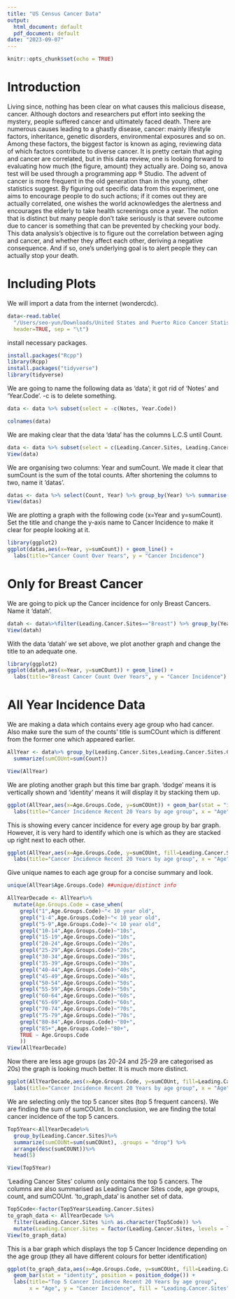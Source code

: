 ```yaml
---
title: "US Census Cancer Data"
output:
  html_document: default
  pdf_document: default
date: "2023-09-07"
---
```


```r
knitr::opts_chunk$set(echo = TRUE)
```

# Introduction

Living since, nothing has been clear on what causes this malicious disease, cancer. Although doctors and researchers put effort into seeking the mystery, people suffered cancer and ultimately faced death. There are numerous causes leading to a ghastly disease, cancer: mainly lifestyle factors, inheritance, genetic disorders, environmental exposures and so on. Among these factors, the biggest factor is known as aging, reviewing data of which factors contribute to diverse cancer. It is pretty certain that aging and cancer are correlated, but in this data review, one is looking forward to evaluating how much (the figure, amount) they actually are. Doing so, anova test will be used through a programming app ® Studio. The advent of cancer is more frequent in the old generation than in the young, other statistics suggest. By figuring out specific data from this experiment, one aims to encourage people to do such actions; if it comes out they are actually correlated, one wishes the world acknowledges the alertness and encourages the elderly to take health screenings once a year. The notion that is distinct but many people don't take seriously is that severe outcome due to cancer is something that can be prevented by checking your body. This data analysis's objective is to figure out the correlation between aging and cancer, and whether they affect each other, deriving a negative consequence. And if so, one's underlying goal is to alert people they can actually stop your death.

# Including Plots

We will import a data from the internet (wondercdc).

```r
data<-read.table(
  "/Users/seo-yun/Downloads/United States and Puerto Rico Cancer Statistics, 1999-2019 Incidence.txt", 
  header=TRUE, sep = "\t")
```

install necessary packages.

```r
install.packages("Rcpp")
library(Rcpp)
install.packages("tidyverse")
library(tidyverse)
```

We are going to name the following data as 'data'; it got rid of 'Notes' and 'Year.Code'. -c is to delete something.

```r
data <- data %>% subset(select = -c(Notes, Year.Code))

colnames(data)
```

We are making clear that the data 'data' has the columns L.C.S until Count.

```r
data <- data %>% subset(select = c(Leading.Cancer.Sites, Leading.Cancer.Sites.Code, Year, Age.Groups.Code, Count))
View(data)
```

We are organising two columns: Year and sumCount. We made it clear that sumCount is the sum of the total counts. After shortening the columns to two, name it 'datas'.

```r
datas <- data %>% select(Count, Year) %>% group_by(Year) %>% summarise(sumCount=sum(Count))
View(datas)
```

We are plotting a graph with the following code (x=Year and y=sumCount). Set the title and change the y-axis name to Cancer Incidence to make it clear for people looking at it.

```r
library(ggplot2)
ggplot(datas,aes(x=Year, y=sumCount)) + geom_line() + 
  labs(title="Cancer Count Over Years", y = "Cancer Incidence")
```

# Only for Breast Cancer

We are going to pick up the Cancer incidence for only Breast Cancers. Name it 'datah'.

```r
datah <- data%>%filter(Leading.Cancer.Sites=="Breast") %>% group_by(Year) %>% summarise(sumCOunt=sum(Count))
View(datah)
```

With the data 'datah' we set above, we plot another graph and change the title to an adequate one.

```r
library(ggplot2)
ggplot(datah,aes(x=Year, y=sumCOunt)) + geom_line() + 
  labs(title="Breast Cancer Count Over Years", y = "Cancer Incidence")
```

# All Year Incidence Data

We are making a data which contains every age group who had cancer. Also make sure the sum of the counts' title is sumCOunt which is different from the former one which appeared earlier.

```r
AllYear <- data%>% group_by(Leading.Cancer.Sites,Leading.Cancer.Sites.Code,Age.Groups.Code,Count) %>%
  summarize(sumCOUnt=sum(Count))

View(AllYear)
```

We are ploting another graph but this time bar graph. 'dodge' means it is vertically shown and 'identity' means it will display it by stacking them up.

```r
ggplot(AllYear,aes(x=Age.Groups.Code, y=sumCOUnt)) + geom_bar(stat = "identity", position = "dodge") + 
  labs(title="Cancer Incidence Recent 20 Years by age group", x = "Age", y = "Cancer Incidence")
```

This is showing every cancer incidence for every age group by bar graph. However, it is very hard to identify which one is which as they are stacked up right next to each other.

```r
ggplot(AllYear,aes(x=Age.Groups.Code, y=sumCOUnt, fill=Leading.Cancer.Sites)) + geom_bar(stat = "identity", position = "dodge") + 
  labs(title="Cancer Incidence Recent 20 Years by age group", x = "Age", y = "Cancer Incidence")
```

Give unique names to each age group for a concise summary and look.

```r
unique(AllYear$Age.Groups.Code) ##unique/distinct info

AllYearDecade <- AllYear%>% 
  mutate(Age.Groups.Code = case_when(
    grepl("1",Age.Groups.Code)~"< 10 year old", 
    grepl("1-4",Age.Groups.Code)~"< 10 year old", 
    grepl("5-9",Age.Groups.Code)~"< 10 year old", 
    grepl("10-14",Age.Groups.Code)~"10s", 
    grepl("15-19",Age.Groups.Code)~"10s", 
    grepl("20-24",Age.Groups.Code)~"20s",
    grepl("25-29",Age.Groups.Code)~"20s",
    grepl("30-34",Age.Groups.Code)~"30s",
    grepl("35-39",Age.Groups.Code)~"30s",
    grepl("40-44",Age.Groups.Code)~"40s",
    grepl("45-49",Age.Groups.Code)~"40s",
    grepl("50-54",Age.Groups.Code)~"50s",
    grepl("55-59",Age.Groups.Code)~"50s",
    grepl("60-64",Age.Groups.Code)~"60s",
    grepl("65-69",Age.Groups.Code)~"60s",
    grepl("70-74",Age.Groups.Code)~"70s",
    grepl("75-79",Age.Groups.Code)~"70s",
    grepl("80-84",Age.Groups.Code)~"80+",
    grepl("85+",Age.Groups.Code)~"80+",
    TRUE ~ Age.Groups.Code
    ))
View(AllYearDecade)
```

Now there are less age groups (as 20-24 and 25-29 are categorised as 20s) the graph is looking much better. It is much more distinct.

```r
ggplot(AllYearDecade,aes(x=Age.Groups.Code, y=sumCOUnt, fill=Leading.Cancer.Sites)) + geom_bar(stat = "identity", position = "dodge") + 
  labs(title="Cancer Incidence Recent 20 Years by age group", x = "Age", y = "Cancer Incidence")
```

We are selecting only the top 5 cancer sites (top 5 frequent cancers). We are finding the sum of sumCOUnt. In conclusion, we are finding the total cancer incidence of the top 5 cancers.

```r
Top5Year<-AllYearDecade%>%
  group_by(Leading.Cancer.Sites)%>% 
  summarize(sumCOUNt=sum(sumCOUnt), .groups = "drop") %>%
  arrange(desc(sumCOUNt))%>%
  head(5)

View(Top5Year)
```

'Leading Cancer Sites' column only contains the top 5 cancers. The columns are also summarised as Leading Cancer Sites code, age groups, count, and sumCOUnt. 'to_graph_data' is another set of data.

```r
Top5Code<-factor(Top5Year$Leading.Cancer.Sites)
to_graph_data <- AllYearDecade %>%
  filter(Leading.Cancer.Sites %in% as.character(Top5Code)) %>%
  mutate(Leading.Cancer.Sites = factor(Leading.Cancer.Sites, levels = levels(Top5Code)))  
View(to_graph_data)
```

This is a bar graph which displays the top 5 Cancer Incidence depending on the age group (they all have different colours for better identification)

```r
ggplot(to_graph_data,aes(x=Age.Groups.Code, y=sumCOUnt, fill=Leading.Cancer.Sites)) + 
  geom_bar(stat = "identity", position = position_dodge()) + 
  labs(title="Top 5 Cancer Incidence Recent 20 Years by age group", 
       x = "Age", y = "Cancer Incidence", fill = "Leading.Cancer.Sites")

```
